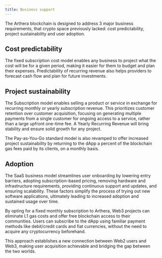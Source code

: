 ```yaml
---
title: Business support
---
```

The Arthera blockchain is designed to address 3 major business requirements, that crypto space previously lacked: cost predictability, project sustainability and user adoption.

## Cost predictability
The fixed subscription cost model enables any business to project what the cost will be for a given period, making it easier for them to budget and plan their expenses. Predictability of recurring revenue also helps providers to forecast cash flow and plan for future investments.

## Project sustainability
The Subscription model enables selling a product or service in exchange for recurring monthly or yearly subscription revenue. This prioritizes customer retention over customer acquisition, focusing on generating multiple payments from a single customer for ongoing access to a service, rather than a large upfront one-time fee.  A Yearly Recurring Revenue will bring stability and ensure solid growth for any project.

The Pay-as-You-Go standard model is also revamped to offer increased project sustainability by returning to the dApp a percent of the blockchain gas fees paid by its clients, on a monthly basis.

## Adoption
The SaaS business model streamlines user onboarding by lowering entry barriers, adopting subscription-based pricing, removing hardware and infrastructure requirements, providing continuous support and updates, and ensuring scalability. These factors simplify the process of trying out new software applications, ultimately leading to increased adoption and sustained usage over time.

By opting for a fixed monthly subscription to Arthera, Web3 projects can eliminate L1 gas costs and offer free blockchain access to their communities. Users can subscribe to the dApp using familiar payment methods like debit/credit cards and fiat currencies, without the need to acquire any cryptocurrency beforehand.

This approach establishes a new connection between Web2 users and Web3, making user acquisition achievable and bridging the gap between the two worlds.
